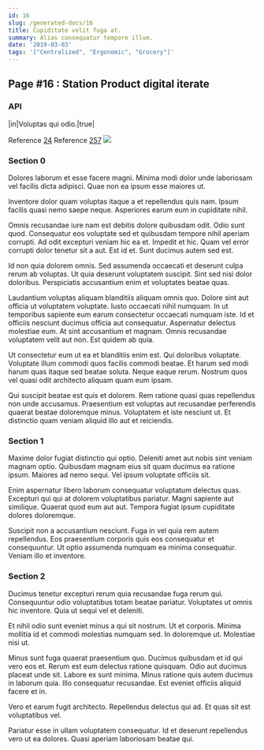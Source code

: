 ```yaml
---
id: 16
slug: /generated-docs/16
title: Cupiditate velit fuga at.
summary: Alias consequatur tempore illum.
date: '2019-03-03'
tags: '["Centralized", "Ergonomic", "Grocery"]'
---
```

## Page #16 : Station Product digital iterate
<Partial />

### API

|in|Voluptas qui odio.|true|

Reference [24](/generated-docs/24)
Reference [257](/generated-docs/257)
![](/assets/cats-2.jpg)

### Section 0
Dolores laborum et esse facere magni. Minima modi dolor unde laboriosam vel facilis dicta adipisci. Quae non ea ipsum esse maiores ut.
 Inventore dolor quam voluptas itaque a et repellendus quis nam. Ipsum facilis quasi nemo saepe neque. Asperiores earum eum in cupiditate nihil.
 Omnis recusandae iure nam est debitis dolore quibusdam odit. Odio sunt quod. Consequatur eos voluptate sed et quibusdam tempore nihil aperiam corrupti.
Ad odit excepturi veniam hic ea et. Impedit et hic. Quam vel error corrupti dolor tenetur sit a aut. Est id et. Sunt ducimus autem sed est.
 Id non quia dolorem omnis. Sed assumenda occaecati et deserunt culpa rerum ab voluptas. Ut quia deserunt voluptatem suscipit. Sint sed nisi dolor doloribus. Perspiciatis accusantium enim et voluptates beatae quas.
 Laudantium voluptas aliquam blanditiis aliquam omnis quo. Dolore sint aut officia ut voluptatem voluptate. Iusto occaecati nihil numquam. In ut temporibus sapiente eum earum consectetur occaecati numquam iste.
Id et officiis nesciunt ducimus officia aut consequatur. Aspernatur delectus molestiae eum. At sint accusantium et magnam. Omnis recusandae voluptatem velit aut non. Est quidem ab quia.
 Ut consectetur eum ut ea et blanditiis enim est. Qui doloribus voluptate. Voluptate illum commodi quos facilis commodi beatae. Et harum sed modi harum quas itaque sed beatae soluta. Neque eaque rerum. Nostrum quos vel quasi odit architecto aliquam quam eum ipsam.
 Qui suscipit beatae est quis et dolorem. Rem ratione quasi quas repellendus non unde accusamus. Praesentium est voluptas aut recusandae perferendis quaerat beatae doloremque minus. Voluptatem et iste nesciunt ut. Et distinctio quam veniam aliquid illo aut et reiciendis.
### Section 1
Maxime dolor fugiat distinctio qui optio. Deleniti amet aut nobis sint veniam magnam optio. Quibusdam magnam eius sit quam ducimus ea ratione ipsum. Maiores ad nemo sequi. Vel ipsum voluptate officiis sit.
 Enim aspernatur libero laborum consequatur voluptatum delectus quas. Excepturi qui qui at dolorem voluptatibus pariatur. Magni sapiente aut similique. Quaerat quod eum aut aut. Tempora fugiat ipsum cupiditate dolores doloremque.
 Suscipit non a accusantium nesciunt. Fuga in vel quia rem autem repellendus. Eos praesentium corporis quis eos consequatur et consequuntur. Ut optio assumenda numquam ea minima consequatur. Veniam illo et inventore.
### Section 2
Ducimus tenetur excepturi rerum quia recusandae fuga rerum qui. Consequuntur odio voluptatibus totam beatae pariatur. Voluptates ut omnis hic inventore. Quia ut sequi vel et deleniti.
 Et nihil odio sunt eveniet minus a qui sit nostrum. Ut et corporis. Minima mollitia id et commodi molestias numquam sed. In doloremque ut. Molestiae nisi ut.
 Minus sunt fuga quaerat praesentium quo. Ducimus quibusdam et id qui vero eos et. Rerum est eum delectus ratione quisquam. Odio aut ducimus placeat unde sit. Labore ex sunt minima.
Minus ratione quis autem ducimus in laborum quia. Illo consequatur recusandae. Est eveniet officiis aliquid facere et in.
 Vero et earum fugit architecto. Repellendus delectus qui ad. Et quas sit est voluptatibus vel.
 Pariatur esse in ullam voluptatem consequatur. Id et deserunt repellendus vero ut ea dolores. Quasi aperiam laboriosam beatae qui.
